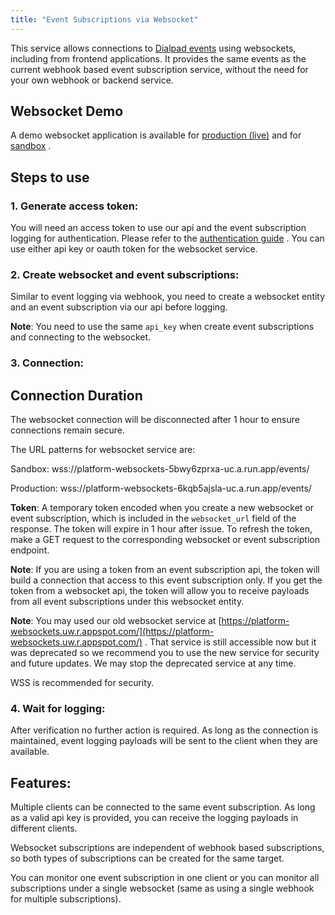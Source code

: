 ```yaml
---
title: "Event Subscriptions via Websocket"
---
```

This service allows connections to [Dialpad events](/docs/event-subscriptions)
 using websockets, including from frontend applications. It provides the same events as the current webhook based event subscription service, without the need for your own webhook or backend service.

<Info>

## Websocket Demo

A demo websocket application is available for [production (live)](https://storage.googleapis.com/websocket-demo/templates/home.html)
 and for [sandbox](https://storage.googleapis.com/websocket-demo/templates/beta.html)
.

</Info>

## Steps to use

### 1\. Generate access token:

You will need an access token to use our api and the event subscription logging for authentication. Please refer to the [authentication guide](/docs/authentication-basics)
. You can use either api key or oauth token for the websocket service.

### 2\. Create websocket and event subscriptions:

Similar to event logging via webhook, you need to create a websocket entity and an event subscription via our api before logging.

**Note**: You need to use the same `api_key` when create event subscriptions and connecting to the websocket.

### 3\. Connection:

<Warning>

## Connection Duration

The websocket connection will be disconnected after 1 hour to ensure connections remain secure.

</Warning>

The URL patterns for websocket service are:

Sandbox: wss://platform-websockets-5bwy6zprxa-uc.a.run.app/events/

Production: wss://platform-websockets-6kqb5ajsla-uc.a.run.app/events/

**Token**: A temporary token encoded when you create a new websocket or event subscription, which is included in the `websocket_url` field of the response. The token will expire in 1 hour after issue. To refresh the token, make a GET request to the corresponding websocket or event subscription endpoint.

**Note**: If you are using a token from an event subscription api, the token will build a connection that access to this event subscription only. If you get the token from a websocket api, the token will allow you to receive payloads from all event subscriptions under this websocket entity.

**Note**: You may used our old websocket service at [https://platform-websockets.uw.r.appspot.com/](https://platform-websockets.uw.r.appspot.com/)
. That service is still accessible now but it was deprecated so we recommend you to use the new service for security and future updates. We may stop the deprecated service at any time.

WSS is recommended for security.

### 4\. Wait for logging:

After verification no further action is required. As long as the connection is maintained, event logging payloads will be sent to the client when they are available.

## Features:

Multiple clients can be connected to the same event subscription. As long as a valid api key is provided, you can receive the logging payloads in different clients.

Websocket subscriptions are independent of webhook based subscriptions, so both types of subscriptions can be created for the same target.

You can monitor one event subscription in one client or you can monitor all subscriptions under a single websocket (same as using a single webhook for multiple subscriptions).

